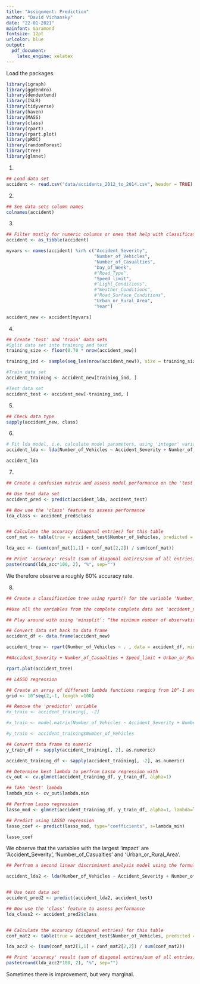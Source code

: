 ```yaml
---
title: "Assignment: Prediction"
author: "David Vichansky"
date: "22-01-2021"
mainfont: Garamond
fontsize: 12pt
urlcolor: blue
output: 
  pdf_document:
    latex_engine: xelatex
---
```


Load the packages.
```r
library(igraph)
library(ggdendro)
library(dendextend)
library(ISLR)
library(tidyverse)
library(haven)
library(MASS)
library(class)
library(rpart)
library(rpart.plot)
library(pROC)
library(randomForest)
library(tree)
library(glmnet)
```

1. 

```r
## Load data set
accident <- read.csv("data/accidents_2012_to_2014.csv", header = TRUE)
```

2.
```r
## See data sets column names
colnames(accident)
```

3.
```r
## Filter mostly for numeric columns or ones that help with classification or prediction, i.e. 'police_force' is most likely an independent variable from accidents occuring
accident <- as_tibble(accident)

myvars <- names(accident) %in% c("Accident_Severity", 
                                 "Number_of_Vehicles", 
                                 "Number_of_Casualties",
                                 "Day_of_Week",
                                 #"Road_Type",
                                 "Speed_limit",
                                 #"Light_Conditions",
                                 #"Weather_Conditions",
                                 #"Road_Surface_Conditions",
                                 "Urban_or_Rural_Area",
                                 "Year")

accident_new <- accident[myvars]
```

4.
```r
## Create 'test' and 'train' data sets
#Split data set into training and test
training_size <- floor(0.70 * nrow(accident_new))

training_ind <- sample(seq_len(nrow(accident_new)), size = training_size, replace = FALSE)

#Train data set
accident_training <- accident_new[training_ind, ]

#Test data set
accident_test <- accident_new[-training_ind, ]
```

5.
```r
## Check data type
sapply(accident_new, class)
```

6.
```r
# Fit lda model, i.e. calculate model parameters, using 'integer' varialbes only, we will use the 'factor' variables to map plots later
accident_lda <- lda(Number_of_Vehicles ~ Accident_Severity + Number_of_Casualties + Speed_limit + Urban_or_Rural_Area + Year, data = accident_training)

accident_lda
```

7.
```r
## Create a confusion matrix and assess model performance on the 'test' data set

## Use test data set
accident_pred <- predict(accident_lda, accident_test)

## Now use the 'class' feature to assess performance
lda_class <- accident_pred$class


## Calculate the accuracy (diagonal entries) for this table
conf_mat <- table(true = accident_test$Number_of_Vehicles, predicted = lda_class)

lda_acc <- (sum(conf_mat[1,1] + conf_mat[2,2]) / sum(conf_mat))

## Print 'accuracy' result (sum of diagonal entires/sum of all entries)
paste(round(lda_acc*100, 2), "%", sep="")
```

We therefore observe a roughly 60% accuracy rate.

8.
```r
## Create a classification tree using rpart() for the variable 'Number_of_Vehicles'

##Use all the variables from the complete complete data set 'accident_new', as oppose to using the train/test split

## Play around with using 'minsplit': “the minimum number of observations that must exist in a node in order for a split to be attempted” and 'minbucket': “the minimum number of observations in any terminal node”

## Convert data set back to data frame
accident_df <- data.frame(accident_new)

accident_tree <- rpart(Number_of_Vehicles ~ . , data = accident_df, minsplit=4)

##Accident_Severity + Number_of_Casualties + Speed_limit + Urban_or_Rural_Area + Year

rpart.plot(accident_tree)
```


```r
## LASSO regression

## Create an array of different lambda functions ranging from 10^-1 and 10^2
grid <- 10^seq(2,-1, length =100)

## Remove the 'predictor' variable
#x_train <- accident_training[, -2]

#x_train <- model.matrix(Number_of_Vehicles ~ Accident_Severity + Number_of_Casualties + Speed_limit + Urban_or_Rural_Area + Year, data = accident_training)[, -2]

#y_train <- accident_training$Number_of_Vehicles

## Convert data frame to numeric
y_train_df <- sapply(accident_training[, 2], as.numeric)

accident_training_df <- sapply(accident_training[, -2], as.numeric)

## Determine best lambda to perfrom Lasso regression with
cv_out <- cv.glmnet(accident_training_df, y_train_df, alpha=1)

## Take 'best' lambda
lambda_min <- cv_out$lambda.min

## Perfrom Lasso regression
lasso_mod <- glmnet(accident_training_df, y_train_df, alpha=1, lambda=lambda_min)

## Predict using LASSO regression
lasso_coef <- predict(lasso_mod, type="coefficients", s=lambda_min)

lasso_coef
```

We observe that the variables with the largest 'impact' are 'Accident_Severity', 'Number_of_Casualties' and 'Urban_or_Rural_Area'. 

```r
## Perfrom a second linear discriminant analysis model using the formula: 'Accident_Severity + Number_of_Casualties + Urban_or_Rural_Area', creating a second confusion matrix and assessing difference in 'accuracy'

accident_lda2 <- lda(Number_of_Vehicles ~ Accident_Severity + Number_of_Casualties + Urban_or_Rural_Area, data = accident_training)


## Use test data set
accident_pred2 <- predict(accident_lda2, accident_test)

## Now use the 'class' feature to assess performance
lda_class2 <- accident_pred2$class


## Calculate the accuracy (diagonal entries) for this table
conf_mat2 <- table(true = accident_test$Number_of_Vehicles, predicted = lda_class2)

lda_acc2 <- (sum(conf_mat2[1,1] + conf_mat2[2,2]) / sum(conf_mat2))

## Print 'accuracy' result (sum of diagonal entires/sum of all entries)
paste(round(lda_acc2*100, 2), "%", sep="")
```

Sometimes there is improvement, but very marginal.



